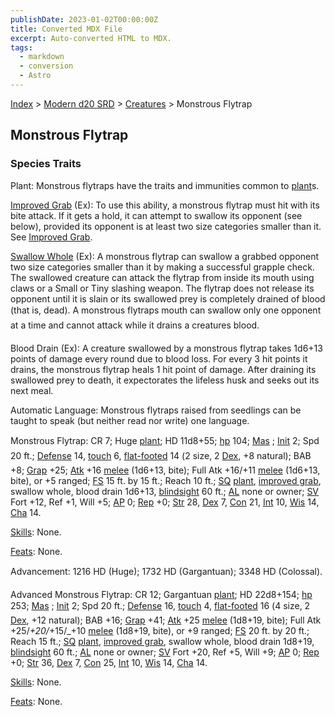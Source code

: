 ```yaml
---
publishDate: 2023-01-02T00:00:00Z
title: Converted MDX File
excerpt: Auto-converted HTML to MDX.
tags:
  - markdown
  - conversion
  - Astro
---
```






[Index](-index) > [Modern d20 SRD](modern-d20-srd-index) > [Creatures](modern-d20-srd-creatures-index) > Monstrous Flytrap




## Monstrous Flytrap


### Species Traits


Plant: Monstrous flytraps have the traits and immunities common to [plant](modern-d20-srd-creature-types-plant)s.


[Improved Grab](modern-d20-srd-special-abilities-improved-grab) (Ex): To use this ability, a monstrous flytrap must hit with its bite attack. If it gets a hold, it can attempt to swallow its opponent (see below), provided its opponent is at least two size categories smaller than it. See [Improved Grab](modern-d20-srd-special-abilities-improved-grab).


[Swallow Whole](modern-d20-srd-special-abilities-swallow-whole)  (Ex): A monstrous flytrap can swallow a grabbed opponent two size categories smaller than it by making a successful grapple check. The swallowed creature can attack the flytrap from inside its mouth using claws or a Small or Tiny slashing weapon. The flytrap does not release its opponent until it is slain or its swallowed prey is completely drained of blood (that is, dead). A monstrous flytraps mouth can swallow only one opponent at a time and cannot attack while it drains a creatures blood.


Blood Drain (Ex): A creature swallowed by a monstrous flytrap takes 1d6+13 points of damage every round due to blood loss. For every 3 hit points it drains, the monstrous flytrap heals 1 hit point of damage. After draining its swallowed prey to death, it expectorates the lifeless husk and seeks out its next meal.


Automatic Language: Monstrous flytraps raised from seedlings can be taught to speak (but neither read nor write) one language.


Monstrous Flytrap: CR 7; Huge [plant](modern-d20-srd-creature-types-plant); HD 11d8+55; [hp](modern-d20-srd-combat-hit-points) 104; [Mas](modern-d20-srd-creatures-creature-overview) ; [Init](modern-d20-srd-combat-initiative) 2; Spd 20 ft.; [Defense](modern-d20-srd-combat-defense) 14, [touch](modern-d20-srd-combat-attack-actions) 6, [flat-footed](modern-d20-srd-combat-surprise) 14 (2 size, 2 [Dex](modern-d20-srd-basics-ability-scores), +8 natural); BAB +8; [Grap](modern-d20-srd-combat-grapple) +25; [Atk](modern-d20-srd-combat-attack-roll) +16 [melee](modern-d20-srd-combat-attack-roll) (1d6+13, bite); Full Atk +16/+11 [melee](modern-d20-srd-combat-attack-roll) (1d6+13, bite), or +5 ranged; [FS](modern-d20-srd-creatures-creature-overview) 15 ft. by 15 ft.; Reach 10 ft.; [SQ](modern-d20-srd-creatures-creature-overview) [plant](modern-d20-srd-creature-types-plant), [improved grab](modern-d20-srd-special-abilities-improved-grab), swallow whole, blood drain 1d6+13, [blindsight](modern-d20-srd-special-abilities-blindsight) 60 ft.; [AL](modern-d20-srd-basics-allegiances) none or owner; [SV](modern-d20-srd-basics-saving-throws) Fort +12, Ref +1, Will +5; [AP](modern-d20-srd-creatures-creature-overview) 0; [Rep](modern-d20-srd-creatures-creature-overview) +0; [Str](modern-d20-srd-basics-ability-scores) 28, [Dex](modern-d20-srd-basics-ability-scores) 7, [Con](modern-d20-srd-basics-ability-scores) 21, [Int](modern-d20-srd-basics-ability-scores) 10, [Wis](modern-d20-srd-basics-ability-scores) 14, [Cha](modern-d20-srd-basics-ability-scores) 14.


[Skills](modern-d20-srd-skills-index): None.


[Feats](modern-d20-srd-feats-index): None.


Advancement: 1216 HD (Huge); 1732 HD (Gargantuan); 3348 HD (Colossal).


Advanced Monstrous Flytrap: CR 12; Gargantuan [plant](modern-d20-srd-creature-types-plant); HD 22d8+154; [hp](modern-d20-srd-combat-hit-points) 253; [Mas](modern-d20-srd-creatures-creature-overview) ; [Init](modern-d20-srd-combat-initiative) 2; Spd 20 ft.; [Defense](modern-d20-srd-combat-defense) 16, [touch](modern-d20-srd-combat-attack-actions) 4, [flat-footed](modern-d20-srd-combat-surprise) 16 (4 size, 2 [Dex](modern-d20-srd-basics-ability-scores), +12 natural); BAB +16; [Grap](modern-d20-srd-combat-grapple) +41; [Atk](modern-d20-srd-combat-attack-roll) +25 [melee](modern-d20-srd-combat-attack-roll) (1d8+19, bite); Full Atk +25/_+20/_+15/_+10 [melee](modern-d20-srd-combat-attack-roll) (1d8+19, bite), or +9 ranged; [FS](modern-d20-srd-creatures-creature-overview) 20 ft. by 20 ft.; Reach 15 ft.; [SQ](modern-d20-srd-creatures-creature-overview) [plant](modern-d20-srd-creature-types-plant), [improved grab](modern-d20-srd-special-abilities-improved-grab), swallow whole, blood drain 1d8+19, [blindsight](modern-d20-srd-special-abilities-blindsight) 60 ft.; [AL](modern-d20-srd-basics-allegiances) none or owner; [SV](modern-d20-srd-basics-saving-throws) Fort +20, Ref +5, Will +9; [AP](modern-d20-srd-creatures-creature-overview) 0; [Rep](modern-d20-srd-creatures-creature-overview) +0; [Str](modern-d20-srd-basics-ability-scores) 36, [Dex](modern-d20-srd-basics-ability-scores) 7, [Con](modern-d20-srd-basics-ability-scores) 25, [Int](modern-d20-srd-basics-ability-scores) 10, [Wis](modern-d20-srd-basics-ability-scores) 14, [Cha](modern-d20-srd-basics-ability-scores) 14.


[Skills](modern-d20-srd-skills-index): None.


[Feats](modern-d20-srd-feats-index): None.



